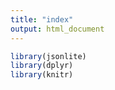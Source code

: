 ```yaml
---
title: "index"
output: html_document
---
```


```r
library(jsonlite)
library(dplyr)
library(knitr)



```